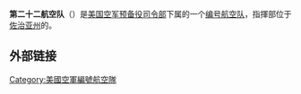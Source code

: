 {{Multiple issues|
{{Expand language|1=en|time=2022-02-24T02:28:40+00:00}}
{{Unreferenced|time=2022-02-24T02:28:40+00:00}}
}}
'''第二十二航空队'''（{{lang-en|'''Twenty-Second Air Force'''}}）是[[美国空军预备役司令部|美国空军预备役司令部]]下属的一个[[编号航空队|编号航空队]]，指揮部位于[[佐治亚州|佐治亚州]]的{{Link-en|多宾斯空军预备役基地|Dobbins Air Reserve Basee}}。

== 外部链接 ==


{{美國空軍}}

[[Category:美國空軍編號航空隊|Category:美國空軍編號航空隊]]